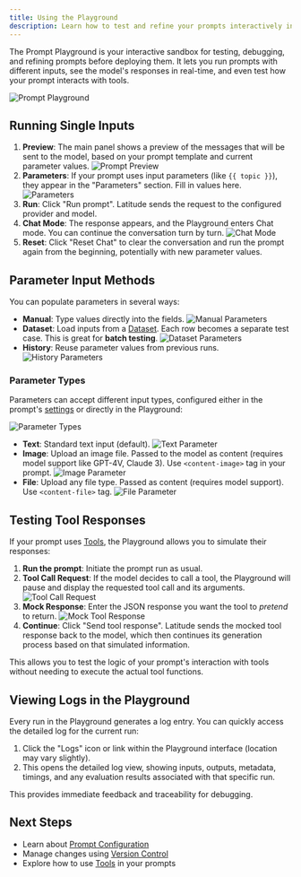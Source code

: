 ```yaml
---
title: Using the Playground
description: Learn how to test and refine your prompts interactively in the Playground.
---
```


The Prompt Playground is your interactive sandbox for testing, debugging, and refining prompts before deploying them. It lets you run prompts with different inputs, see the model's responses in real-time, and even test how your prompt interacts with tools.

![Prompt Playground](/assets/prompt_playground.png)

## Running Single Inputs

1.  **Preview**: The main panel shows a preview of the messages that will be sent to the model, based on your prompt template and current parameter values.
    ![Prompt Preview](/assets/prompt_preview.png)
2.  **Parameters**: If your prompt uses input parameters (like `{{ topic }}`), they appear in the "Parameters" section. Fill in values here.
    ![Parameters](/assets/prompt_parameters.png)
3.  **Run**: Click "Run prompt". Latitude sends the request to the configured provider and model.
4.  **Chat Mode**: The response appears, and the Playground enters Chat mode. You can continue the conversation turn by turn.
    ![Chat Mode](/assets/prompt_chat.png)
5.  **Reset**: Click "Reset Chat" to clear the conversation and run the prompt again from the beginning, potentially with new parameter values.

## Parameter Input Methods

You can populate parameters in several ways:

- **Manual**: Type values directly into the fields.
  ![Manual Parameters](/assets/parameters_manual.png)
- **Dataset**: Load inputs from a [Dataset](/guides/datasets/overview). Each row becomes a separate test case. This is great for **batch testing**.
  ![Dataset Parameters](/assets/parameters_dataset.png)
- **History**: Reuse parameter values from previous runs.
  ![History Parameters](/assets/parameters_history.png)

### Parameter Types

Parameters can accept different input types, configured either in the prompt's [settings](/guides/prompt-manager/configuration#parameters) or directly in the Playground:

![Parameter Types](/assets/parameters_types.png)

- **Text**: Standard text input (default).
  ![Text Parameter](/assets/parameters_text.png)
- **Image**: Upload an image file. Passed to the model as content (requires model support like GPT-4V, Claude 3). Use `<content-image>` tag in your prompt.
  ![Image Parameter](/assets/parameters_image.png)
- **File**: Upload any file type. Passed as content (requires model support). Use `<content-file>` tag.
  ![File Parameter](/assets/parameters_file.png)

## Testing Tool Responses

If your prompt uses [Tools](/guides/prompt-manager/tools), the Playground allows you to simulate their responses:

1.  **Run the prompt**: Initiate the prompt run as usual.
2.  **Tool Call Request**: If the model decides to call a tool, the Playground will pause and display the requested tool call and its arguments.
    ![Tool Call Request](/assets/playground-tool-call.png)
3.  **Mock Response**: Enter the JSON response you want the tool to _pretend_ to return.
    ![Mock Tool Response](/assets/playground-mock-response.png)
4.  **Continue**: Click "Send tool response". Latitude sends the mocked tool response back to the model, which then continues its generation process based on that simulated information.

This allows you to test the logic of your prompt's interaction with tools without needing to execute the actual tool functions.

## Viewing Logs in the Playground

Every run in the Playground generates a log entry. You can quickly access the detailed log for the current run:

1.  Click the "Logs" icon or link within the Playground interface (location may vary slightly).
2.  This opens the detailed log view, showing inputs, outputs, metadata, timings, and any evaluation results associated with that specific run.

This provides immediate feedback and traceability for debugging.

## Next Steps

- Learn about [Prompt Configuration](/guides/prompt-manager/configuration)
- Manage changes using [Version Control](/guides/prompt-manager/version-control)
- Explore how to use [Tools](/guides/prompt-manager/tools) in your prompts
